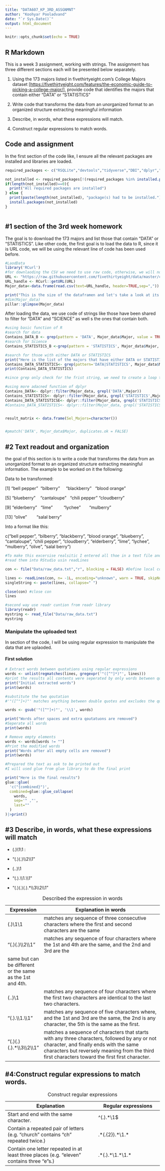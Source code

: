 ```yaml
---
title: "DATA607_KP_3RD_ASSGNMNT"
author: "Koohyar Pooladvand"
date: "`r Sys.Date()`"
output: html_document
---
```


```r
knitr::opts_chunk$set(echo = TRUE)
```

## R Markdown

This is a week 3 assignment, working with strings. The assignment has three different sections each will be presented below separately.

1.  Using the 173 majors listed in fivethirtyeight.com’s College Majors dataset [<https://fivethirtyeight.com/features/the-economic-guide-to-picking-a-college-major/>], provide code that identifies the majors that contain either "DATA" or "STATISTICS"

2.  Write code that transforms the data from an unorganized format to an organized structure extracting meaningful information

3.  Describe, in words, what these expressions will match.

4.  Construct regular expressions to match words.

## Code and assignment

In the first section of the code like, I ensure all the relevant packages are installed and libraries are loaded.

```r
required_packages <- c("RSQLite","devtools","tidyverse","DBI","dplyr","odbc","openintro","ggplot2","psych","reshape2","knitr","markdown","shiny","R.rsp","fivethirtyeight","RCurl", "stringr","readr","glue") # Specify packages

not_installed <- required_packages[!(required_packages %in% installed.packages()[ , "Package"])]# Extract not installed packages
if(length(not_installed)==0){
  print("All required packages are installed")
} else {
  print(paste(length(not_installed), "package(s) had to be installed.")) # print the list of packages that need to be isstall
  install.packages(not_installed)
}



```

## #1 section of the 3rd week homework

The goal is to download the 173 majors and list those that contain "DATA" or "STATISTICS". Like other code, the first goal is to load the data to R, since it is URL code, we will be using the relevant line of code has been used before.

```r
#LaodData
library('RCurl')
#for downlaoding the CSV we need to use raw code, otherwise, we will not be able to doan the file correctly
URL <- "https://raw.githubusercontent.com/fivethirtyeight/data/master/college-majors/majors-list.csv"
URL_handle <- RCurl::getURL(URL)
Major_data<-data.frame(read.csv(text=URL_handle, header=TRUE,sep=","))

print("This is the size of the dataframen and let's take a look at its contents")
#dim(Major_data)
pillar::glimpse(Major_data)

```

After loading the data, we use code of strings like those have been shared to filter for "DATA" and "SCIENCE" as well s the ones that contain both.

```r

#using basic function of R
#search for data
Contains_DATA_B <- grep(pattern = 'DATA', Major_data$Major, value = TRUE, ignore.case = TRUE)
#search for Science
Contains_STATISTICS_B <-grep(pattern = 'STATISTICS', Major_data$Major, value = TRUE, ignore.case = TRUE)

#search for thsoe with either DATA or STATISTICS
print("Here is the list of the majors that have either DATA or STATISTICS")
Contains_DATA_STATISTICS<- grep(pattern='DATA|STATISTICS', Major_data$Major,value = TRUE, ignore.case = TRUE)
print(Contains_DATA_STATISTICS)

#since grep only check for the frist string, we need to create a loop to go thru the entire length of the majors 

#using more adacned function of dplyr
Contains_DATA<- dplyr::filter(Major_data, grepl('DATA',Major))
Contains_STATISTICS<- dplyr::filter(Major_data, grepl('STATISTICS',Major))
Contains_DATA_STATISTICSE<- dplyr::filter(Major_data, grepl('STATISTICS|DATA',Major))
#Contains_DATA_STATISTICS<- dplyr::filter(Major_data, grepl('STATISTICS&DATA',Major))


result_matrix <- data.frame(Sel_Majors=character())


#pmatch('DATA', Major_data$Major, duplicates.ok = FALSE)
```

## #2 Text readout and organization

the goal of this section is to write a code that transforms the data from an unorganized format to an organized structure extracting meaningful information. The example to be worked on it the following:

Data to be transformed:

[1] "bell pepper"  "bilberry"     "blackberry"   "blood orange"

[5] "blueberry"    "cantaloupe"   "chili pepper" "cloudberry"  

[9] "elderberry"   "lime"         "lychee"       "mulberry"    

[13] "olive"        "salal berry"

Into a format like this:

c("bell pepper", "bilberry", "blackberry", "blood orange", "blueberry", "cantaloupe", "chili pepper", "cloudberry", "elderberry", "lime", "lychee", "mulberry", "olive", "salal berry")

```r

#To make this excersise realsitic I entered all thoe in a text file and them will
#read them into RStudio usin readLines 

con <- file("Data/raw_data.txt","r", blocking = FALSE) #Define local connection to file in Data folder

lines <- readLines(con, n= -1L, encoding="unknown", warn = TRUE, skipNul = FALSE) #read all lines 
singleString <- paste(lines, collapse=" ")

close(con) #close con
lines

#second way use readr cuntion from readr library 
library(readr)
mystring <- read_file("Data/raw_data.txt")
mystring

```

### Manipulate the uploaded text

In section of the code, I will be using regular expression to manipulate the data that are uplaoded.

#### First solution

```r

# Extract words between quotations using regular expressions
words <- unlist(regmatches(lines, gregexpr('"([^"]*)"', lines)))
#print the results all contents were seperated by only words between qoutations 
print("Initial extracted words")
print(words)

#substitute the two qoutation 
#'"([^"]+)"' matches anything between double quotes and excludes the quotes themselves. The \\1 in the gsub function replaces the matched pattern with just the content within the quotes.

words <- gsub('"([^"]+)"', '\\1', words)

print("Words after spaces and extra qoutatuons are removed")
#Seperate all words 
print(words)

# Remove empty elements
words <- words[words != ""]
#Print the modified words
print("Words after all empty cells are removed")
print(words)

#Prepared the text as ask to be printed out 
#I will used glue from glue library to do the final print

print("Here is the final results")
glue::glue(
  'c("{combined}")',
  combined=glue::glue_collapse(
    words,
    sep='" ,"',
    last=""
  )
)|>print()

```

## #3 Describe, in words, what these expressions will match

-   (.)\\1\\1 :

-   "(.)(.)\\\\2\\\\1"

-   (..)\\1

-   "(.).\\\\1.\\\\1"

-   "(.)(.)(.).\*\\\\3\\\\2\\\\1"

| Expression                                                | Explanation in words                                                                                                                                                                                                                        |
|--------------|----------------------------------------------------------|
| (.)\\1\\1                                                 | matches any sequence of three consecutive characters where the first and second characters are the same                                                                                                                                     |
| "(.)(.)\\\\2\\\\1"                                        | matches any sequence of four characters where the 1st and 4th are the same, and the 2nd and 3rd are the                                                                                                                                     |
| same but can be different or the same as the 1st and 4th. |                                                                                                                                                                                                                                             |
| (..)\\1                                                   | matches any sequence of four characters where the first two characters are identical to the last two characters.                                                                                                                            |
| "(.).\\\\1.\\\\1"                                         | matches any sequence of five characters where, and the 1st and 3rd are the same, the 2nd is any character, the 5th is the same as the first.                                                                                                |
| "(.)(.)(.).\*\\\\3\\\\2\\\\1"                             | matches a sequence of characters that starts with any three characters, followed by any or not character, and finally ends with the same characters but reversely meaning from the third first characters toward the first first character. |

: Described the expression in words

## #4:Construct regular expressions to match words.

| Explanation                                                                               | Regular expressions   |
|------------------------------------------|------------------------------|
| Start and end with the same character.                                                    | \^(.).\*\\1\$         |
| Contain a repeated pair of letters (e.g. "church" contains "ch" repeated twice.)          | .\*(.{2}).\*\\1.\*    |
| Contain one letter repeated in at least three places (e.g. "eleven" contains three "e"s.) | .\*(.).\*\\1.\*\\1.\* |

: Construct regular expressions
